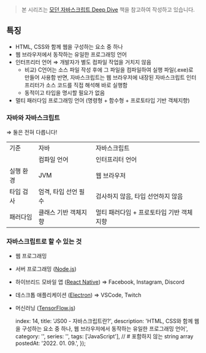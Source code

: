 
> 본 시리즈는 [모던 자바스크립트 Deep Dive](https://shopping.interpark.com/product/productInfo.do?prdNo=8860873922&gclid=Cj0KCQiA8vSOBhCkARIsAGdp6RTfL-5qEwmr40NR6B9YBGQ6guONHQBhK5HrT98QWi8ywi6hXhUqVo4aAssyEALw_wcB) 책을 참고하여 작성하고 있습니다.

## **특징**

- HTML, CSS와 함께 웹을 구성하는 요소 중 하나
- 웹 브라우저에서 동작하는 유일한 프로그래밍 언어
- 인터프리터 언어 ⇒ 개발자가 별도 컴파일 작업을 거치지 않음
  - 비교) C언어는 소스 파일 작성 후에 그 파일을 컴파일하여 실행 파일(.exe)로 만들어 사용함
반면, 자바스크립트는 웹 브라우저에 내장된 자바스크립트 인터프리터가 소스 코드를 직접 해석해 바로 실행함
  - 동적이고 타입을 명시할 필요가 없음
- 멀티 패러다임 프로그래밍 언어 (명령형 + 함수형 + 프로토타입 기반 객체지향)

### 자바와 자바스크립트

⇒ 둘은 전혀 다릅니다!

<table>
    <tr>
        <td>기준</td>
        <td>자바</td>
        <td>자바스크립트</td>
    </tr>
    <tr>
        <td></td>
        <td>컴파일 언어</td>
        <td>인터프리터 언어</td>
    </tr>
    <tr>
        <td>실행 환경</td>
        <td>JVM</td>
        <td>웹 브라우저</td>
    </tr>
    <tr>
        <td>타입 검사</td>
        <td>엄격, 타입 선언 필수</td>
        <td>검사하지 않음, 타입 선언하지 않음</td>
    </tr>
    <tr>
        <td>패러다임</td>
        <td>클래스 기반 객체지향</td>
        <td>멀티 패러다임 + 프로토타입 기반 객체지향</td>
    </tr>
</table>

### 자바스크립트로 할 수 있는 것

- 웹 프로그래밍
- 서버 프로그래밍 ([Node.js](https://nodejs.org/ko/))
- 하이브리드 모바일 앱 ([React Native](https://reactnative.dev/)) ⇒ Facebook, Instagram, Discord
- 데스크톱 애플리케이션 ([Electron](https://www.electronjs.org/)) ⇒ VSCode, Twitch
- 머신러닝 ([TensorFlow.js](https://www.tensorflow.org/js?hl=ko))

    index: 14,
    title: 'JS00 - 자바스크립트란?',
    description: 'HTML, CSS와 함께 웹을 구성하는 요소 중 하나, 웹 브라우저에서 동작하는 유일한 프로그래밍 언어',
    category: '',
    series: '',
    tags: ['JavaScript'], // # 포함하지 않는 string array
    postedAt: '2022. 01. 09.',
});
